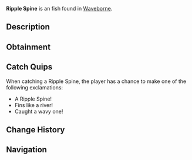 {{FishInfobox
|image          = Ripple Spine.png
|rarity         = Unusual
|sea            = Second Sea
|location       = [[Waveborne]]
|sublocation    = 
|sources        = Fishing Rod
|radar_location = 
|prog_speed     = +10
|xp             = 70
|weather        = Clear
|time           = Night
|season         = Spring
|bait           = Seaweed
|base_weight    = 190
|base_value     = 140
|weight_range   = 115
|base_chance    = 60
|base_resil     = 45
}}
'''Ripple Spine''' is an {{Rarity|Unusual}} fish found in [[Waveborne]].

== Description ==
{{Description|A light blue fish with long, flowing fins and dark blue stripes, rippling through the water like a living wave.|Bestiary Entry}}

== Obtainment ==
{{Description|It glides where the currents hum softly.|Bestiary Hint}}
{{Fish Availability|
Waveborne
|top_rods      = 
Trident Rod\186381.41\153486.15;
Leviathan's Fang Rod\174516.21\95477.26;
Free Spirit Rod\165816.32\109071.84;
Astralhook Rod\161622.82\177934;
Azure Of Lagoon\154287.24\104434.13;
Resourceful Rod\114600.25\105541.5;
Long Rod\118226.4\112884.45;
Carrot Rod\140228.44\140228.44;
Fang of the Eclipse\148147.47\137344.16;
Firefly Rod\144933.31\135231.44;
Verdant Shear Rod\141045.24\127632.6;
No-Life Rod\140909.95\119712.35;
Blazebringer Rod\137468.2\120464.23;
Seraphic Rod\126366.9\104063.86;
Challenger's Rod\121999.68\102840.48;
Depthseeker Rod\121668.69\110918.51;
Rod Of The Forgotten Fang\120061.58\98086.61;
Avalanche Rod\119227.61\109198.8;
Volcanic Rod\117840.41\102699.77;
Zeus Rod\117317.79\102244.3;
Rod Of The Depths\116652.66\95661;
Ethereal Prism Rod\116232.49\78289.82;
Rod Of The Exalted One\115708.26\81004.38;
Steady Rod\97825.12\89255.92
|recommended   = Free Spirit Rod
}}

== Catch Quips ==
When catching a Ripple Spine, the player has a chance to make one of the following exclamations:
* A Ripple Spine!
* Fins like a river!
* Caught a wavy one!

== Change History ==
{{Change History|{{subst:Current Version}}}}

== Navigation ==
{{Fish Navbox|Waveborne}}